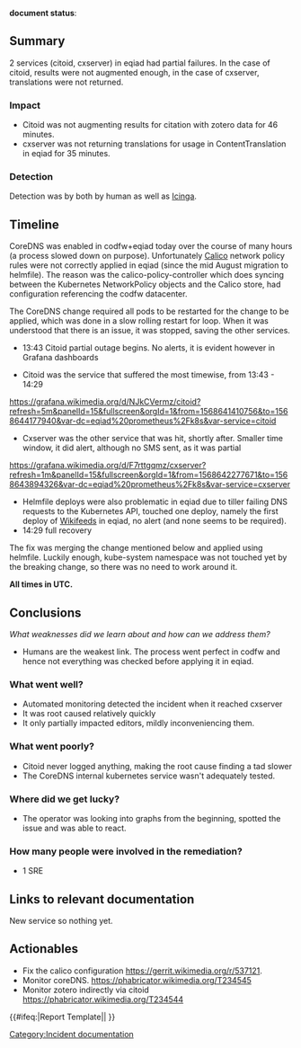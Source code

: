 '''document status''': {{irdoc-final}}

== Summary ==
2 services (citoid, cxserver) in eqiad had partial failures. In the case of citoid, results were not augmented enough, in the case of cxserver, translations were not returned.

=== Impact ===
* Citoid was not augmenting results for citation with zotero data for 46 minutes.
* cxserver was not returning translations for usage in ContentTranslation in eqiad for 35 minutes.

=== Detection ===
Detection was by both by human as well as [[Icinga]].

== Timeline ==

CoreDNS was enabled in codfw+eqiad today over the course of many hours (a process slowed down on purpose). 
Unfortunately [[Calico]] network policy rules were not correctly applied in eqiad (since the mid August migration to helmfile). The reason was the calico-policy-controller which does syncing between the Kubernetes NetworkPolicy objects and the Calico store, had configuration referencing the codfw datacenter. 

The CoreDNS change required all pods to be restarted for the change to be applied, which was done in a slow rolling restart for loop. When it was understood that there is an issue, it was stopped, saving the other services.

* 13:43 Citoid partial outage begins. No alerts, it is evident however in Grafana dashboards

* Citoid was the service that suffered the most timewise, from 13:43 - 14:29
https://grafana.wikimedia.org/d/NJkCVermz/citoid?refresh=5m&panelId=15&fullscreen&orgId=1&from=1568641410756&to=1568644177940&var-dc=eqiad%20prometheus%2Fk8s&var-service=citoid
* Cxserver was the other service that was hit, shortly after. Smaller time window, it did alert, although no SMS sent, as it was partial
https://grafana.wikimedia.org/d/F7rttgqmz/cxserver?refresh=1m&panelId=15&fullscreen&orgId=1&from=1568642277671&to=1568643894326&var-dc=eqiad%20prometheus%2Fk8s&var-service=cxserver
* Helmfile deploys were also problematic in eqiad due to tiller failing DNS requests to the Kubernetes API, touched one deploy, namely the first deploy of [[Wikifeeds]] in eqiad, no alert (and none seems to be required).
* 14:29 full recovery

The fix was merging the change mentioned below and applied using helmfile. Luckily enough, kube-system namespace was not touched yet by the breaking change, so there was no need to work around it.

'''All times in UTC.'''

== Conclusions ==
''What weaknesses did we learn about and how can we address them?''

* Humans are the weakest link. The process went perfect in codfw and hence not everything was checked before applying it in eqiad. 

=== What went well? ===
* Automated monitoring detected the incident when it reached cxserver
* It was root caused relatively quickly
* It only partially impacted editors, mildly inconveniencing them.  

=== What went poorly? ===
* Citoid never logged anything, making the root cause finding a tad slower
* The CoreDNS internal kubernetes service wasn't adequately tested.

=== Where did we get lucky? ===
* The operator was looking into graphs from the beginning, spotted the issue and was able to react.

=== How many people were involved in the remediation? ===

* 1 SRE

== Links to relevant documentation ==

New service so nothing yet.


== Actionables ==

* Fix the calico configuration https://gerrit.wikimedia.org/r/537121. {{done}}
* Monitor coreDNS. https://phabricator.wikimedia.org/T234545
* Monitor zotero indirectly via citoid https://phabricator.wikimedia.org/T234544

{{#ifeq:{{SUBPAGENAME}}|Report Template||
[[Category:Incident documentation]]
}}